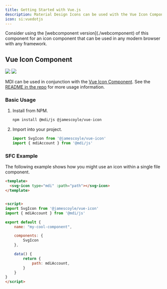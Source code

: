 ```yaml
---
title: Getting Started with Vue.js
description: Material Design Icons can be used with the Vue Icon Component.
icon: si:vuedotjs
---
```


<Note>
  Consider using the [webcomponent version](./webcomponent) of this component for an icon component that can be used in any modern browser with any framework.
</Note>

## Vue Icon Component

[![](https://chips.james-coyle.now.sh/npm/version/@jamescoyle/vue-icon)](https://www.npmjs.com/package/@jamescoyle/vue-icon)
[![](https://chips.james-coyle.now.sh/npm/downloads/@jamescoyle/vue-icon)](https://www.npmjs.com/package/@jamescoyle/vue-icon)

MDI can be used in conjunction with the [Vue Icon Component](https://www.npmjs.com/package/@jamescoyle/vue-icon). See the [README in the repo](https://www.npmjs.com/package/@jamescoyle/vue-icon) for more usage information. 

### Basic Usage

1. Install from NPM.

   ```bash
   npm install @mdi/js @jamescoyle/vue-icon
   ```

2. Import into your project.

   ```js
   import SvgIcon from '@jamescoyle/vue-icon'
   import { mdiAccount } from '@mdi/js'
   ```

### SFC Example
The following example shows how you might use an icon within a single file component.

```html
<template>
  <svg-icon type="mdi" :path="path"></svg-icon>
</template>


<script>
import SvgIcon from '@jamescoyle/vue-icon'
import { mdiAccount } from '@mdi/js'

export default {
	name: "my-cool-component",

	components: {
		SvgIcon
	},

	data() {
		return {
	  		path: mdiAccount,
		}
	}
}
</script>
```
